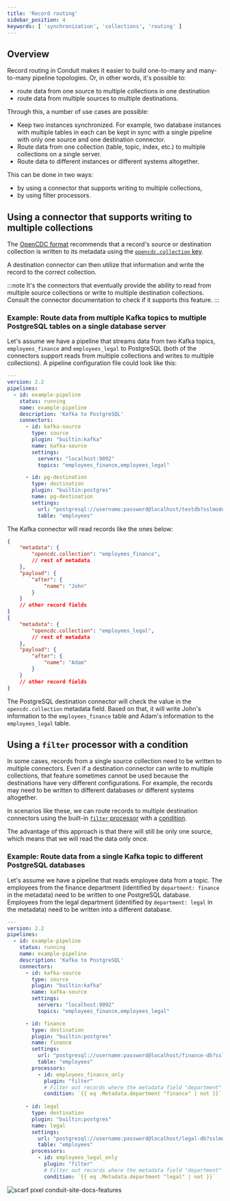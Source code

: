 ```yaml
---
title: 'Record routing'
sidebar_position: 4
keywords: [ 'synchronization', 'collections', 'routing' ]
---
```


## Overview

Record routing in Conduit makes it easier to build one-to-many and many-to-many
pipeline topologies. Or, in other words, it's possible to:

* route data from one source to multiple collections in one destination
* route data from multiple sources to multiple destinations.

Through this, a number of use cases are possible:

* Keep two instances synchronized. For example, two database instances with
  multiple tables in each can be kept in sync with a single pipeline with only
  one source and one destination connector.
* Route data from one collection (table, topic, index, etc.) to multiple
  collections on a single server.
* Route data to different instances or different systems altogether.

This can be done in two ways:

* by using a connector that supports writing to multiple collections,
* by using filter processors.

## Using a connector that supports writing to multiple collections

The [OpenCDC format](/docs/features/opencdc-record) recommends that a record's
source or destination collection is written to its metadata using
the [`opencdc.collection` key](/docs/features/opencdc-record#opencdccollection).

A destination connector can then utilize that information and write the record
to the correct collection.

:::note
It's the connectors that eventually provide the ability to read from multiple
source collections or write to multiple destination collections. Consult the
connector documentation to check if it supports this feature.
:::

### Example: Route data from multiple Kafka topics to multiple PostgreSQL tables on a single database server

Let's assume we have a pipeline that streams data from two Kafka
topics, `employees_finance` and `employees_legal` to PostgreSQL (both of the
connectors support reads from multiple collections and writes to multiple
collections). A pipeline configuration file could look like this:

```yaml
---
version: 2.2
pipelines:
  - id: example-pipeline
    status: running
    name: example-pipeline
    description: 'Kafka to PostgreSQL'
    connectors:
      - id: kafka-source
        type: source
        plugin: "builtin:kafka"
        name: kafka-source
        settings:
          servers: "localhost:9092"
          topics: "employees_finance,employees_legal"

      - id: pg-destination
        type: destination
        plugin: "builtin:postgres"
        name: pg-destination
        settings:
          url: "postgresql://username:password@localhost/testdb?sslmode=disable"
          table: "employees"
```

The Kafka connector will read records like the ones below:

```json lines
{
    "metadata": {
        "opencdc.collection": "employees_finance",
        // rest of metadata
    },
    "payload": {
        "after": {
            "name": "John"
        }
    }
    // other record fields
}
{
    "metadata": {
        "opencdc.collection": "employees_legal",
        // rest of metadata
    },
    "payload": {
        "after": {
            "name": "Adam"
        }
    }
    // other record fields
}
```

The PostgreSQL destination connector will check the value in
the `opencdc.collection` metadata field. Based on that, it will write John's
information to the `employees_finance` table and Adam's information to
the `employees_legal` table.

## Using a `filter` processor with a condition

In some cases, records from a single source collection need to be written to
multiple connectors. Even if a destination connector can write to multiple
collections, that feature sometimes cannot be used because the destinations have
very different configurations. For example, the records may need to be written
to different databases or different systems altogether.

In scenarios like these, we can route records to multiple destination connectors
using the built-in [`filter` processor](/docs/processors/builtin/filter) with
a [condition](/docs/processors/conditions/).

The advantage of this approach is that there will still be only one source,
which means that we will read the data only once.

### Example: Route data from a single Kafka topic to different PostgreSQL databases

Let's assume we have a pipeline that reads employee data from a topic. The
employees from the finance department (identified by `department: finance` in
the metadata) need to be written to one PostgreSQL database. Employees from the
legal department (identified by `department: legal` in the metadata) need to be
written into a different database.

```yaml
---
version: 2.2
pipelines:
  - id: example-pipeline
    status: running
    name: example-pipeline
    description: 'Kafka to PostgreSQL'
    connectors:
      - id: kafka-source
        type: source
        plugin: "builtin:kafka"
        name: kafka-source
        settings:
          servers: "localhost:9092"
          topics: "employees_finance,employees_legal"

      - id: finance
        type: destination
        plugin: "builtin:postgres"
        name: finance
        settings:
          url: "postgresql://username:password@localhost/finance-db?sslmode=disable"
          table: "employees"
        processors:
          - id: employees_finance_only
            plugin: "filter"
            # Filter out records where the metadata field "department" is NOT set to "finance".
            condition: `{{ eq .Metadata.department "finance" | not }}`
     
      - id: legal
        type: destination
        plugin: "builtin:postgres"
        name: legal
        settings:
          url: "postgresql://username:password@localhost/legal-db?sslmode=disable"
          table: "employees"
        processors:
          - id: employees_legal_only
            plugin: "filter"
            # Filter out records where the metadata field "department" is NOT set to "legal".
            condition: `{{ eq .Metadata.department "legal" | not }}`
```

![scarf pixel conduit-site-docs-features](https://static.scarf.sh/a.png?x-pxid=8c8ff6d5-2756-41a3-b4ca-3ca2be381842)